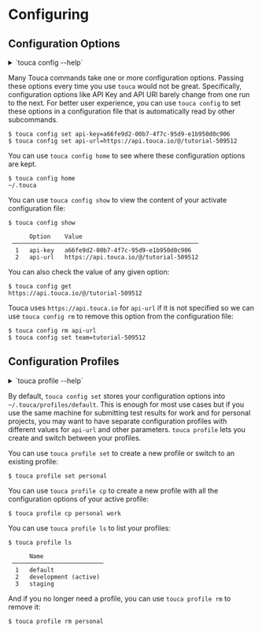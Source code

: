 # Configuring

## Configuration Options

<details>
<summary>`touca config --help`</summary>

```plaintext
usage: touca config [-h] {home,show,set,get,rm} ...

Manage your active configuration profile

    home                Print path to active configuration file
    show                Print content of active configuration file
    set                 Set a value for a configuration option
    get                 Get value of a configuration option
    rm                  Remove a configuration option
```

</details>

Many Touca commands take one or more configuration options. Passing these
options every time you use `touca` would not be great. Specifically,
configuration options like API Key and API URl barely change from one run to the
next. For better user experience, you can use `touca config` to set these
options in a configuration file that is automatically read by other subcommands.

```plaintext
$ touca config set api-key=a66fe9d2-00b7-4f7c-95d9-e1b950d0c906
$ touca config set api-url=https://api.touca.io/@/tutorial-509512
```

You can use `touca config home` to see where these configuration options are
kept.

```plaintext
$ touca config home
~/.touca
```

You can use `touca config show` to view the content of your activate
configuration file:

```plaintext
$ touca config show

      Option    Value
 ─────────────────────────────────────────────────────
  1   api-key   a66fe9d2-00b7-4f7c-95d9-e1b950d0c906
  2   api-url   https://api.touca.io/@/tutorial-509512

```

You can also check the value of any given option:

```plaintext
$ touca config get
https://api.touca.io/@/tutorial-509512
```

Touca uses `https://api.touca.io` for `api-url` if it is not specified so we can
use `touca config rm` to remove this option from the configuration file:

```plaintext
$ touca config rm api-url
$ touca config set team=tutorial-509512
```

## Configuration Profiles

<details>
<summary>`touca profile --help`</summary>

```plaintext
usage: touca profile [-h] {ls,set,rm,cp} ...

Create and manage configuration profiles

    ls            List available profiles
    set           Change active profile
    rm            Delete profile with specified name
    cp            Copy content of a profile to a new or existing profile
```

</details>

By default, `touca config set` stores your configuration options into
`~/.touca/profiles/default`. This is enough for most use cases but if you use
the same machine for submitting test results for work and for personal projects,
you may want to have separate configuration profiles with different values for
`api-url` and other parameters. `touca profile` lets you create and switch
between your profiles.

You can use `touca profile set` to create a new profile or switch to an existing
profile:

```plaintext
$ touca profile set personal
```

You can use `touca profile cp` to create a new profile with all the
configuration options of your active profile:

```plaintext
$ touca profile cp personal work
```

You can use `touca profile ls` to list your profiles:

```plaintext
$ touca profile ls

      Name
 ──────────────────────────
  1   default
  2   development (active)
  3   staging

```

And if you no longer need a profile, you can use `touca profile rm` to remove
it:

```plaintext
$ touca profile rm personal
```
